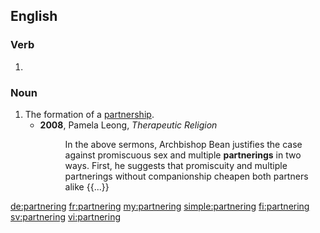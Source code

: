 ==English==

===Verb===
{{head|en|present participle}}

# {{present participle of|partner|lang=en}}

===Noun===
{{en-noun}}

# The formation of a [[partnership]].
#* '''2008''', Pamela Leong, ''Therapeutic Religion''
#*: In the above sermons, Archbishop Bean justifies the case against promiscuous sex and multiple '''partnerings''' in two ways. First, he suggests that promiscuity and multiple partnerings without companionship cheapen both partners alike {{...}}

[[de:partnering]]
[[fr:partnering]]
[[my:partnering]]
[[simple:partnering]]
[[fi:partnering]]
[[sv:partnering]]
[[vi:partnering]]